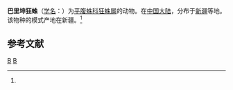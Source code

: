 {{Speciesbox
| taxon = Zelotes barkol
| binomial_authority = (Platnick et Song, 1986)<ref name='id14409'>{{cite web| url =http://www.bioinfo.cn/db05/BjdwSpecies.php?action=view&id=14409| title =巴里坤狂蛛| work =《中国动物物种编目数据库》| publisher =中国科学院微生物研究所| author =中国科学院动物研究所| accessdate =2009-04-28| deadurl =yes| archiveurl =https://web.archive.org/web/20160305001713/http://www.bioinfo.cn/db05/BjdwSpecies.php?action=view&id=14409| archivedate =2016-03-05}}</ref>
}}

'''巴里坤狂蛛'''（[[学名|学名]]：{{lang|la|''Zelotes barkol''}}）为[[平腹蛛科|平腹蛛科]][[狂蛛属|狂蛛属]]的动物。在[[中国大陆|中国大陆]]，分布于[[新疆|新疆]]等地。该物种的模式产地在新疆。<ref name='id14409'/>

== 参考文献 ==
{{reflist}}

{{taxonbar}}
[[Category:_1986年描述的动物|B]]
[[Category:狂蛛属|B]]